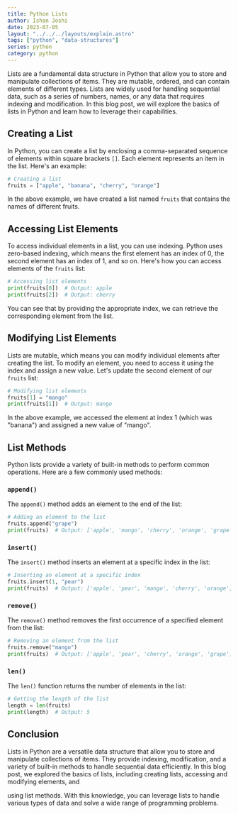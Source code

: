 ```yaml
---
title: Python Lists
author: Ishan Joshi
date: 2023-07-05
layout: "../../../layouts/explain.astro"
tags: ["python", "data-structures"]
series: python
category: python
---
```


Lists are a fundamental data structure in Python that allow you to store and manipulate collections of items. They are mutable, ordered, and can contain elements of different types. Lists are widely used for handling sequential data, such as a series of numbers, names, or any data that requires indexing and modification. In this blog post, we will explore the basics of lists in Python and learn how to leverage their capabilities.

## Creating a List

In Python, you can create a list by enclosing a comma-separated sequence of elements within square brackets `[]`. Each element represents an item in the list. Here's an example:

```python
# Creating a list
fruits = ["apple", "banana", "cherry", "orange"]
```

In the above example, we have created a list named `fruits` that contains the names of different fruits.

## Accessing List Elements

To access individual elements in a list, you can use indexing. Python uses zero-based indexing, which means the first element has an index of 0, the second element has an index of 1, and so on. Here's how you can access elements of the `fruits` list:

```python
# Accessing list elements
print(fruits[0])  # Output: apple
print(fruits[2])  # Output: cherry
```

You can see that by providing the appropriate index, we can retrieve the corresponding element from the list.

## Modifying List Elements

Lists are mutable, which means you can modify individual elements after creating the list. To modify an element, you need to access it using the index and assign a new value. Let's update the second element of our `fruits` list:

```python
# Modifying list elements
fruits[1] = "mango"
print(fruits[1])  # Output: mango
```

In the above example, we accessed the element at index 1 (which was "banana") and assigned a new value of "mango".

## List Methods

Python lists provide a variety of built-in methods to perform common operations. Here are a few commonly used methods:

### `append()`

The `append()` method adds an element to the end of the list:

```python
# Adding an element to the list
fruits.append("grape")
print(fruits)  # Output: ['apple', 'mango', 'cherry', 'orange', 'grape']
```

### `insert()`

The `insert()` method inserts an element at a specific index in the list:

```python
# Inserting an element at a specific index
fruits.insert(1, "pear")
print(fruits)  # Output: ['apple', 'pear', 'mango', 'cherry', 'orange', 'grape']
```

### `remove()`

The `remove()` method removes the first occurrence of a specified element from the list:

```python
# Removing an element from the list
fruits.remove("mango")
print(fruits)  # Output: ['apple', 'pear', 'cherry', 'orange', 'grape']
```

### `len()`

The `len()` function returns the number of elements in the list:

```python
# Getting the length of the list
length = len(fruits)
print(length)  # Output: 5
```

## Conclusion

Lists in Python are a versatile data structure that allow you to store and manipulate collections of items. They provide indexing, modification, and a variety of built-in methods to handle sequential data efficiently. In this blog post, we explored the basics of lists, including creating lists, accessing and modifying elements, and

 using list methods. With this knowledge, you can leverage lists to handle various types of data and solve a wide range of programming problems.
